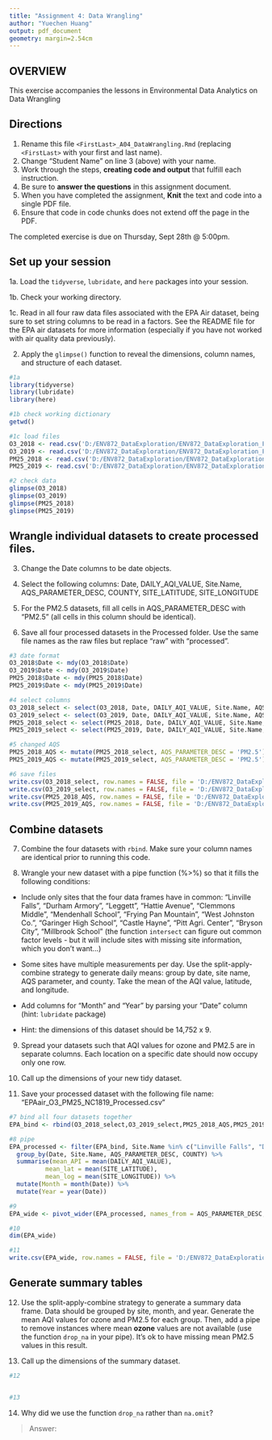 ```yaml
---
title: "Assignment 4: Data Wrangling"
author: "Yuechen Huang"
output: pdf_document
geometry: margin=2.54cm
---
```


## OVERVIEW

This exercise accompanies the lessons in Environmental Data Analytics on Data Wrangling 

## Directions

1. Rename this file `<FirstLast>_A04_DataWrangling.Rmd` (replacing `<FirstLast>` with your first and last name).
2. Change "Student Name" on line 3 (above) with your name.
3. Work through the steps, **creating code and output** that fulfill each instruction.
4. Be sure to **answer the questions** in this assignment document.
5. When you have completed the assignment, **Knit** the text and code into a single PDF file.
6. Ensure that code in code chunks does not extend off the page in the PDF.

The completed exercise is due on Thursday, Sept 28th @ 5:00pm.

## Set up your session 

1a. Load the `tidyverse`,  `lubridate`, and `here` packages into your session.

1b. Check your working directory.

1c. Read in all four raw data files associated with the EPA Air dataset, being sure to set string columns to be read in a factors. See the README file for the EPA air datasets for more information (especially if you have not worked with air quality data previously). 

2. Apply the `glimpse()` function to reveal the dimensions, column names, and structure of each dataset. 

```r
#1a 
library(tidyverse)
library(lubridate)
library(here)

#1b check working dictionary
getwd()

#1c load files
O3_2018 <- read.csv('D:/ENV872_DataExploration/ENV872_DataExploration_Fall2023/Data/Raw/EPAair_O3_NC2018_raw.csv', stringsAsFactors = TRUE)
O3_2019 <- read.csv('D:/ENV872_DataExploration/ENV872_DataExploration_Fall2023/Data/Raw/EPAair_O3_NC2019_raw.csv', stringsAsFactors = TRUE)
PM25_2018 <- read.csv('D:/ENV872_DataExploration/ENV872_DataExploration_Fall2023/Data/Raw/EPAair_PM25_NC2018_raw.csv', stringsAsFactors = TRUE)
PM25_2019 <- read.csv('D:/ENV872_DataExploration/ENV872_DataExploration_Fall2023/Data/Raw/EPAair_PM25_NC2019_raw.csv', stringsAsFactors = TRUE)

#2 check data 
glimpse(O3_2018)
glimpse(O3_2019)
glimpse(PM25_2018)
glimpse(PM25_2019)
```


## Wrangle individual datasets to create processed files.

3. Change the Date columns to be date objects.

4. Select the following columns: Date, DAILY_AQI_VALUE, Site.Name, AQS_PARAMETER_DESC, COUNTY, SITE_LATITUDE, SITE_LONGITUDE

5. For the PM2.5 datasets, fill all cells in AQS_PARAMETER_DESC with "PM2.5" (all cells in this column should be identical).

6. Save all four processed datasets in the Processed folder. Use the same file names as the raw files but replace "raw" with "processed".

```r
#3 date format
O3_2018$Date <- mdy(O3_2018$Date)
O3_2019$Date <- mdy(O3_2019$Date)
PM25_2018$Date <- mdy(PM25_2018$Date)
PM25_2019$Date <- mdy(PM25_2019$Date)

#4 select columns
O3_2018_select <- select(O3_2018, Date, DAILY_AQI_VALUE, Site.Name, AQS_PARAMETER_DESC, COUNTY, SITE_LATITUDE, SITE_LONGITUDE)
O3_2019_select <- select(O3_2019, Date, DAILY_AQI_VALUE, Site.Name, AQS_PARAMETER_DESC, COUNTY, SITE_LATITUDE, SITE_LONGITUDE)
PM25_2018_select <- select(PM25_2018, Date, DAILY_AQI_VALUE, Site.Name, AQS_PARAMETER_DESC, COUNTY, SITE_LATITUDE, SITE_LONGITUDE)
PM25_2019_select <- select(PM25_2019, Date, DAILY_AQI_VALUE, Site.Name, AQS_PARAMETER_DESC, COUNTY, SITE_LATITUDE, SITE_LONGITUDE)

#5 changed AQS
PM25_2018_AQS <- mutate(PM25_2018_select, AQS_PARAMETER_DESC = 'PM2.5')
PM25_2019_AQS <- mutate(PM25_2019_select, AQS_PARAMETER_DESC = 'PM2.5')

#6 save files
write.csv(O3_2018_select, row.names = FALSE, file = 'D:/ENV872_DataExploration/ENV872_DataExploration_Fall2023/Data/Processed/EPAair_O3_NC2018_processed.csv')
write.csv(O3_2019_select, row.names = FALSE, file = 'D:/ENV872_DataExploration/ENV872_DataExploration_Fall2023/Data/Processed/EPAair_O3_NC2019_processed.csv')
write.csv(PM25_2018_AQS, row.names = FALSE, file = 'D:/ENV872_DataExploration/ENV872_DataExploration_Fall2023/Data/Processed/EPAair_PM25_NC2018_processed.csv')
write.csv(PM25_2019_AQS, row.names = FALSE, file = 'D:/ENV872_DataExploration/ENV872_DataExploration_Fall2023/Data/Processed/EPAair_PM25_NC2019_processed.csv')
```


## Combine datasets

7. Combine the four datasets with `rbind`. Make sure your column names are identical prior to running this code.

8. Wrangle your new dataset with a pipe function (%>%) so that it fills the following conditions: 

  * Include only sites that the four data frames have in common: "Linville Falls", "Durham Armory", "Leggett", "Hattie Avenue", "Clemmons Middle", "Mendenhall School", "Frying Pan Mountain", "West Johnston Co.", "Garinger High School", "Castle Hayne", "Pitt Agri. Center", "Bryson City", "Millbrook School" (the function `intersect` can figure out common factor levels - but it will include sites with missing site information, which you don't want...) 

  * Some sites have multiple measurements per day. Use the split-apply-combine strategy to generate daily means: group by date, site name, AQS parameter, and county. Take the mean of the AQI value, latitude, and longitude.
  
  * Add columns for "Month" and "Year" by parsing your "Date" column (hint: `lubridate` package)
  
  * Hint: the dimensions of this dataset should be 14,752 x 9.

9. Spread your datasets such that AQI values for ozone and PM2.5 are in separate columns. Each location on a specific date should now occupy only one row.

10. Call up the dimensions of your new tidy dataset.

11. Save your processed dataset with the following file name: "EPAair_O3_PM25_NC1819_Processed.csv"

```r
#7 bind all four datasets together
EPA_bind <- rbind(O3_2018_select,O3_2019_select,PM25_2018_AQS,PM25_2019_AQS)

#8 pipe
EPA_processed <- filter(EPA_bind, Site.Name %in% c("Linville Falls", "Durham Armory", "Leggett", "Hattie Avenue", "Clemmons Middle", "Mendenhall School", "Frying Pan Mountain", "West Johnston Co.", "Garinger High School", "Castle Hayne", "Pitt Agri. Center", "Bryson City", "Millbrook School")) %>% 
  group_by(Date, Site.Name, AQS_PARAMETER_DESC, COUNTY) %>% 
  summarise(mean_API = mean(DAILY_AQI_VALUE), 
          mean_lat = mean(SITE_LATITUDE),
          mean_log = mean(SITE_LONGITUDE)) %>% 
  mutate(Month = month(Date)) %>% 
  mutate(Year = year(Date))

#9
EPA_wide <- pivot_wider(EPA_processed, names_from = AQS_PARAMETER_DESC, values_from = mean_API)

#10
dim(EPA_wide)

#11
write.csv(EPA_wide, row.names = FALSE, file = 'D:/ENV872_DataExploration/ENV872_DataExploration_Fall2023/Data/Processed/EPAair_O3_PM25_NC1819_Processed.csv')
```


## Generate summary tables

12. Use the split-apply-combine strategy to generate a summary data frame. Data should be grouped by site, month, and year. Generate the mean AQI values for ozone and PM2.5 for each group. Then, add a pipe to remove instances where mean **ozone** values are not available (use the function `drop_na` in your pipe). It's ok to have missing mean PM2.5 values in this result. 

13. Call up the dimensions of the summary dataset.

```r

#12


#13


```

14. Why did we use the function `drop_na` rather than `na.omit`?

> Answer: 
